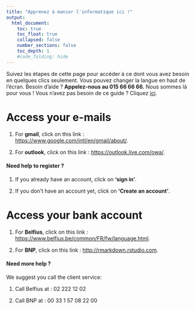 ```yaml
---
title: "Apprenez à manier l'informatique ici !"
output:
  html_document:
    toc: true
    toc_float: true
    collapsed: false
    number_sections: false
    toc_depth: 1
    #code_folding: hide
---
```


Suivez les étapes de cette page pour accéder à ce dont vous avez besoin en quelques clics seulement. Vous pouvez changer la langue en haut de l'écran. Besoin d'aide ? **Appelez-nous au 015 66 66 66.** Nous sommes là pour vous ! Vous n'avez pas besoin de ce guide ? Cliquez [ici]().

# Access your e-mails

1. For **gmail**, click on this link : <https://www.google.com/intl/en/gmail/about/>.

2. For **outlook**, click on this link : <https://outlook.live.com/owa/>.

#### Need help to register ?

1. If you already have an account, click on **‘sign in’**. 

2. If you don’t have an account yet, click on **'Create an account'**.

# Access your bank account

1. For **Belfius**, click on this link : <https://www.belfius.be/common/FR/fw/language.html>.

2. For **BNP**, click on this link : <http://rmarkdown.rstudio.com>.

#### Need more help ?

We suggest you call the client service:

1. Call Belfius at : 02 222 12 02

2. Call BNP at : 00 33 1 57 08 22 00